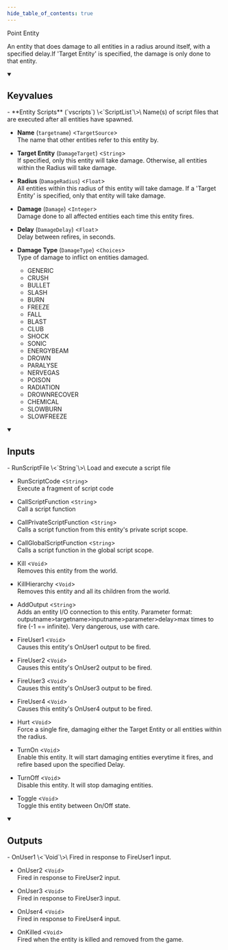 ```yaml
---
hide_table_of_contents: true
---
```


Point Entity

An entity that does damage to all entities in a radius around itself, with a specified delay.If 'Target Entity' is specified, the damage is only done to that entity.

<details open>
<summary><h2>Keyvalues</h2></summary>
- **Entity Scripts** (`vscripts`) \<`ScriptList`\>\
Name(s) of script files that are executed after all entities have spawned.

- **Name** (`targetname`) \<`TargetSource`\>\
The name that other entities refer to this entity by.

- **Target Entity** (`DamageTarget`) \<`String`\>\
If specified, only this entity will take damage. Otherwise, all entities within the Radius will take damage.

- **Radius** (`DamageRadius`) \<`Float`\>\
All entities within this radius of this entity will take damage. If a 'Target Entity' is specified, only that entity will take damage.

- **Damage** (`Damage`) \<`Integer`\>\
Damage done to all affected entities each time this entity fires.

- **Delay** (`DamageDelay`) \<`Float`\>\
Delay between refires, in seconds.

- **Damage Type** (`DamageType`) \<`Choices`\>\
Type of damage to inflict on entities damaged.
  - GENERIC 
  - CRUSH 
  - BULLET 
  - SLASH 
  - BURN 
  - FREEZE 
  - FALL 
  - BLAST 
  - CLUB 
  - SHOCK 
  - SONIC 
  - ENERGYBEAM 
  - DROWN 
  - PARALYSE 
  - NERVEGAS 
  - POISON 
  - RADIATION 
  - DROWNRECOVER 
  - CHEMICAL 
  - SLOWBURN 
  - SLOWFREEZE 



 </details>
<details open>
<summary><h2>Inputs</h2></summary>
- RunScriptFile \<`String`\>\
Load and execute a script file

- RunScriptCode \<`String`\>\
Execute a fragment of script code

- CallScriptFunction \<`String`\>\
Call a script function

- CallPrivateScriptFunction \<`String`\>\
Calls a script function from this entity's private script scope.

- CallGlobalScriptFunction \<`String`\>\
Calls a script function in the global script scope.

- Kill \<`Void`\>\
Removes this entity from the world.

- KillHierarchy \<`Void`\>\
Removes this entity and all its children from the world.

- AddOutput \<`String`\>\
Adds an entity I/O connection to this entity. Parameter format: outputname&gt;targetname>inputname&gt;parameter&gt;delay&gt;max times to fire (-1 == infinite). Very dangerous, use with care.

- FireUser1 \<`Void`\>\
Causes this entity's OnUser1 output to be fired.

- FireUser2 \<`Void`\>\
Causes this entity's OnUser2 output to be fired.

- FireUser3 \<`Void`\>\
Causes this entity's OnUser3 output to be fired.

- FireUser4 \<`Void`\>\
Causes this entity's OnUser4 output to be fired.

- Hurt \<`Void`\>\
Force a single fire, damaging either the Target Entity or all entities within the radius.

- TurnOn \<`Void`\>\
Enable this entity. It will start damaging entities everytime it fires, and refire based upon the specified Delay.

- TurnOff \<`Void`\>\
Disable this entity. It will stop damaging entities.

- Toggle \<`Void`\>\
Toggle this entity between On/Off state.


 </details>
<details open>
<summary><h2>Outputs</h2></summary>
- OnUser1 \<`Void`\>\
Fired in response to FireUser1 input.

- OnUser2 \<`Void`\>\
Fired in response to FireUser2 input.

- OnUser3 \<`Void`\>\
Fired in response to FireUser3 input.

- OnUser4 \<`Void`\>\
Fired in response to FireUser4 input.

- OnKilled \<`Void`\>\
Fired when the entity is killed and removed from the game.


 </details>
